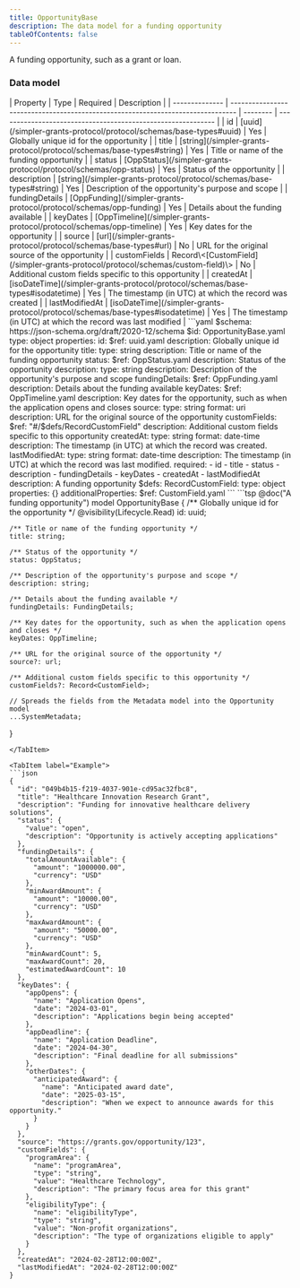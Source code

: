 ```yaml
---
title: OpportunityBase
description: The data model for a funding opportunity
tableOfContents: false
---
```



A funding opportunity, such as a grant or loan.

### Data model

<Tabs>
  <TabItem label="Table">
  | Property       | Type                                                                            | Required | Description                                                  |
  | -------------- | ------------------------------------------------------------------------------- | -------- | ------------------------------------------------------------ |
  | id             | [uuid](/simpler-grants-protocol/protocol/schemas/base-types#uuid)               | Yes      | Globally unique id for the opportunity                       |
  | title          | [string](/simpler-grants-protocol/protocol/schemas/base-types#string)           | Yes      | Title or name of the funding opportunity                     |
  | status         | [OppStatus](/simpler-grants-protocol/protocol/schemas/opp-status)               | Yes      | Status of the opportunity                                    |
  | description    | [string](/simpler-grants-protocol/protocol/schemas/base-types#string)           | Yes      | Description of the opportunity's purpose and scope           |
  | fundingDetails | [OppFunding](/simpler-grants-protocol/protocol/schemas/opp-funding)             | Yes      | Details about the funding available                          |
  | keyDates       | [OppTimeline](/simpler-grants-protocol/protocol/schemas/opp-timeline)           | Yes      | Key dates for the opportunity                                |
  | source         | [url](/simpler-grants-protocol/protocol/schemas/base-types#url)                 | No       | URL for the original source of the opportunity               |
  | customFields   | Record\<[CustomField](/simpler-grants-protocol/protocol/schemas/custom-field)\> | No       | Additional custom fields specific to this opportunity        |
  | createdAt      | [isoDateTime](/simpler-grants-protocol/protocol/schemas/base-types#isodatetime) | Yes      | The timestamp (in UTC) at which the record was created       |
  | lastModifiedAt | [isoDateTime](/simpler-grants-protocol/protocol/schemas/base-types#isodatetime) | Yes      | The timestamp (in UTC) at which the record was last modified |
  </TabItem>

  <TabItem label="JSON Schema">
  ```yaml
  $schema: https://json-schema.org/draft/2020-12/schema
  $id: OpportunityBase.yaml
  type: object
  properties:
    id:
      $ref: uuid.yaml
      description: Globally unique id for the opportunity
    title:
      type: string
      description: Title or name of the funding opportunity
    status:
      $ref: OppStatus.yaml
      description: Status of the opportunity
    description:
      type: string
      description: Description of the opportunity's purpose and scope
    fundingDetails:
      $ref: OppFunding.yaml
      description: Details about the funding available
    keyDates:
      $ref: OppTimeline.yaml
      description: Key dates for the opportunity, such as when the application opens and closes
    source:
      type: string
      format: uri
      description: URL for the original source of the opportunity
    customFields:
      $ref: "#/$defs/RecordCustomField"
      description: Additional custom fields specific to this opportunity
    createdAt:
      type: string
      format: date-time
      description: The timestamp (in UTC) at which the record was created.
    lastModifiedAt:
      type: string
      format: date-time
      description: The timestamp (in UTC) at which the record was last modified.
  required:
    - id
    - title
    - status
    - description
    - fundingDetails
    - keyDates
    - createdAt
    - lastModifiedAt
  description: A funding opportunity
  $defs:
    RecordCustomField:
      type: object
      properties: {}
      additionalProperties:
        $ref: CustomField.yaml
  ```
  </TabItem>

  <TabItem label="TypeSpec">
  ```tsp
  @doc("A funding opportunity")
  model OpportunityBase {
    /** Globally unique id for the opportunity */
    @visibility(Lifecycle.Read)
    id: uuid;

    /** Title or name of the funding opportunity */
    title: string;

    /** Status of the opportunity */
    status: OppStatus;

    /** Description of the opportunity's purpose and scope */
    description: string;

    /** Details about the funding available */
    fundingDetails: FundingDetails;

    /** Key dates for the opportunity, such as when the application opens and closes */
    keyDates: OppTimeline;

    /** URL for the original source of the opportunity */
    source?: url;

    /** Additional custom fields specific to this opportunity */
    customFields?: Record<CustomField>;

    // Spreads the fields from the Metadata model into the Opportunity model
    ...SystemMetadata;
  }
  ```
  </TabItem>

  <TabItem label="Example">
  ```json
  {
    "id": "049b4b15-f219-4037-901e-cd95ac32fbc8",
    "title": "Healthcare Innovation Research Grant",
    "description": "Funding for innovative healthcare delivery solutions",
    "status": {
      "value": "open",
      "description": "Opportunity is actively accepting applications"
    },
    "fundingDetails": {
      "totalAmountAvailable": {
        "amount": "1000000.00",
        "currency": "USD"
      },
      "minAwardAmount": {
        "amount": "10000.00",
        "currency": "USD"
      },
      "maxAwardAmount": {
        "amount": "50000.00",
        "currency": "USD"
      },
      "minAwardCount": 5,
      "maxAwardCount": 20,
      "estimatedAwardCount": 10
    },
    "keyDates": {
      "appOpens": {
        "name": "Application Opens",
        "date": "2024-03-01",
        "description": "Applications begin being accepted"
      },
      "appDeadline": {
        "name": "Application Deadline",
        "date": "2024-04-30",
        "description": "Final deadline for all submissions"
      },
      "otherDates": {
        "anticipatedAward": {
          "name": "Anticipated award date",
          "date": "2025-03-15",
          "description": "When we expect to announce awards for this opportunity."
        }
      }
    },
    "source": "https://grants.gov/opportunity/123",
    "customFields": {
      "programArea": {
        "name": "programArea",
        "type": "string",
        "value": "Healthcare Technology",
        "description": "The primary focus area for this grant"
      },
      "eligibilityType": {
        "name": "eligibilityType",
        "type": "string",
        "value": "Non-profit organizations",
        "description": "The type of organizations eligible to apply"
      }
    },
    "createdAt": "2024-02-28T12:00:00Z",
    "lastModifiedAt": "2024-02-28T12:00:00Z"
  }
  ```
  </TabItem>
</Tabs>

